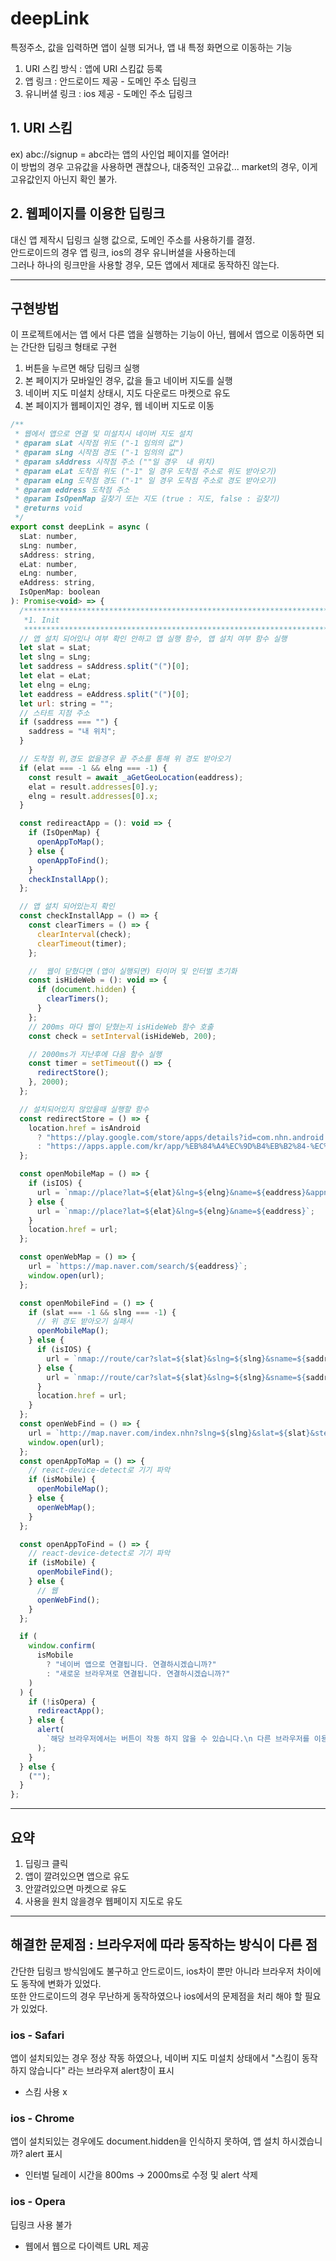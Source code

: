 
# deepLink

특정주소, 값을 입력하면 앱이 실행 되거나, 앱 내 특정 화면으로 이동하는 기능

1. URI 스킴 방식 : 앱에 URI 스킴값 등록
2. 앱 링크 : 안드로이드 제공 - 도메인 주소 딥링크
3. 유니버셜 링크 : ios 제공 - 도메인 주소 딥링크

## **1. URI 스킴**

ex) abc://signup = abc라는 앱의 사인업 페이지를 열어라!  
이 방법의 경우 고유값을 사용하면 괜찮으나, 대중적인 고유값... market의 경우, 이게 고유값인지 아닌지 확인 불가.

## 2. **웹페이지를 이용한 딥링크**

대신 앱 제작시 딥링크 실행 값으로, 도메인 주소를 사용하기를 결정.  
안드로이드의 경우 앱 링크, ios의 경우 유니버셜을 사용하는데  
그러나 하나의 링크만을 사용할 경우, 모든 앱에서 제대로 동작하진 않는다.

---

## 구현방법

<Callout>
  이 프로젝트에서는 앱 에서 다른 앱을 실행하는 기능이 아닌, 웹에서 앱으로
  이동하면 되는 간단한 딥링크 형태로 구현
</Callout>

1. 버튼을 누르면 해당 딥링크 실행
2. 본 페이지가 모바일인 경우, 값을 들고 네이버 지도를 실행
3. 네이버 지도 미설치 상태시, 지도 다운로드 마켓으로 유도
4. 본 페이지가 웹페이지인 경우, 웹 네이버 지도로 이동

```javascript
/**
 * 웹에서 앱으로 연결 및 미설치시 네이버 지도 설치
 * @param sLat 시작점 위도 ("-1 임의의 값")
 * @param sLng 시작점 경도 ("-1 임의의 값")
 * @param sAddress 시작점 주소 (""일 경우  내 위치)
 * @param eLat 도착점 위도 ("-1" 일 경우 도착점 주소로 위도 받아오기)
 * @param eLng 도착점 경도 ("-1" 일 경우 도착점 주소로 경도 받아오기)
 * @param eddress 도착점 주소
 * @param IsOpenMap 길찾기 또는 지도 (true : 지도, false : 길찾기)
 * @returns void
 */
export const deepLink = async (
  sLat: number,
  sLng: number,
  sAddress: string,
  eLat: number,
  eLng: number,
  eAddress: string,
  IsOpenMap: boolean
): Promise<void> => {
  /*********************************************************************
   *1. Init
   *********************************************************************/
  // 앱 설치 되어있나 여부 확인 안하고 앱 실행 함수, 앱 설치 여부 함수 실행
  let slat = sLat;
  let slng = sLng;
  let saddress = sAddress.split("(")[0];
  let elat = eLat;
  let elng = eLng;
  let eaddress = eAddress.split("(")[0];
  let url: string = "";
  // 스타트 지점 주소
  if (saddress === "") {
    saddress = "내 위치";
  }

  // 도착점 위,경도 없을경우 끝 주소를 통해 위 경도 받아오기
  if (elat === -1 && elng === -1) {
    const result = await _aGetGeoLocation(eaddress);
    elat = result.addresses[0].y;
    elng = result.addresses[0].x;
  }

  const redireactApp = (): void => {
    if (IsOpenMap) {
      openAppToMap();
    } else {
      openAppToFind();
    }
    checkInstallApp();
  };

  // 앱 설치 되어있는지 확인
  const checkInstallApp = () => {
    const clearTimers = () => {
      clearInterval(check);
      clearTimeout(timer);
    };

    //  웹이 닫혔다면 (앱이 실행되면) 타이머 및 인터벌 초기화
    const isHideWeb = (): void => {
      if (document.hidden) {
        clearTimers();
      }
    };
    // 200ms 마다 웹이 닫혔는지 isHideWeb 함수 호출
    const check = setInterval(isHideWeb, 200);

    // 2000ms가 지난후에 다음 함수 실행
    const timer = setTimeout(() => {
      redirectStore();
    }, 2000);
  };

  // 설치되어있지 않았을때 실행할 함수
  const redirectStore = () => {
    location.href = isAndroid
      ? "https://play.google.com/store/apps/details?id=com.nhn.android.nmap&hl=ko&gl=US"
      : "https://apps.apple.com/kr/app/%EB%84%A4%EC%9D%B4%EB%B2%84-%EC%A7%80%EB%8F%84-%EB%82%B4%EB%B9%84%EA%B2%8C%EC%9D%B4%EC%85%98/id311867728";
  };

  const openMobileMap = () => {
    if (isIOS) {
      url = `nmap://place?lat=${elat}&lng=${elng}&name=${eaddress}&appname=com.example.myapp`;
    } else {
      url = `nmap://place?lat=${elat}&lng=${elng}&name=${eaddress}`;
    }
    location.href = url;
  };

  const openWebMap = () => {
    url = `https://map.naver.com/search/${eaddress}`;
    window.open(url);
  };

  const openMobileFind = () => {
    if (slat === -1 && slng === -1) {
      // 위 경도 받아오기 실패시
      openMobileMap();
    } else {
      if (isIOS) {
        url = `nmap://route/car?slat=${slat}&slng=${slng}&sname=${saddress}&dlat=${elat}&dlng=${elng}&dname=${eaddress}&appname=com.example.myapp`;
      } else {
        url = `nmap://route/car?slat=${slat}&slng=${slng}&sname=${saddress}&dlat=${elat}&dlng=${elng}&dname=${eaddress}`;
      }
      location.href = url;
    }
  };
  const openWebFind = () => {
    url = `http://map.naver.com/index.nhn?slng=${slng}&slat=${slat}&stext=${saddress}&elng=${elng}&elat=${elat}&pathType=0&showMap=true&etext=${eaddress}&menu=route`;
    window.open(url);
  };
  const openAppToMap = () => {
    // react-device-detect로 기기 파악
    if (isMobile) {
      openMobileMap();
    } else {
      openWebMap();
    }
  };

  const openAppToFind = () => {
    // react-device-detect로 기기 파악
    if (isMobile) {
      openMobileFind();
    } else {
      // 웹
      openWebFind();
    }
  };

  if (
    window.confirm(
      isMobile
        ? "네이버 앱으로 연결됩니다. 연결하시겠습니까?"
        : "새로운 브라우져로 연결됩니다. 연결하시겠습니까?"
    )
  ) {
    if (!isOpera) {
      redireactApp();
    } else {
      alert(
        `해당 브라우저에서는 버튼이 작동 하지 않을 수 있습니다.\n 다른 브라우저를 이용해주세요.`
      );
    }
  } else {
    ("");
  }
};
```

---

## **요약**

1. 딥링크 클릭
2. 앱이 깔려있으면 앱으로 유도
3. 안깔려있으면 마켓으로 유도
4. 사용을 원치 않을경우 웹페이지 지도로 유도

---

## 해결한 문제점 : 브라우저에 따라 동작하는 방식이 다른 점

간단한 딥링크 방식임에도 불구하고 안드로이드, ios차이 뿐만 아니라 브라우저 차이에도 동작에 변화가 있었다.  
또한 안드로이드의 경우 무난하게 동작하였으나 ios에서의 문제점을 처리 해야 할 필요가 있었다.

### **ios - Safari**

앱이 설치되있는 경우 정상 작동 하였으나, 네이버 지도 미설치 상태에서 "스킴이 동작하지 않습니다" 라는 브라우져 alert창이 표시

- 스킴 사용 x

### **ios - Chrome**

앱이 설치되있는 경우에도 document.hidden을 인식하지 못하여, 앱 설치 하시겠습니까? alert 표시

- 인터벌 딜레이 시간을 800ms -> 2000ms로 수정 및 alert 삭제

### **ios - Opera**

딥링크 사용 불가

- 웹에서 웹으로 다이렉트 URL 제공
